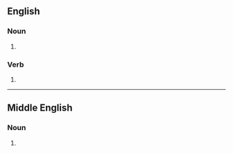 ==English==

===Noun===
{{infl|en|adjective}}

# {{obsolete spelling of|[[sleep]]}} 

===Verb===
{{infl|en|verb}}

# {{obsolete spelling of|[[sleep]]}}

----

==Middle English==

===Noun===
{{infl|enm|noun}}

# {{alternative form of|[[sleep#Middle English|sleep]]|lang=enm}}